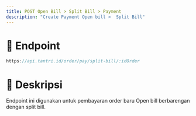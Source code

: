 ```yaml
---
title: POST Open Bill > Split Bill > Payment
description: "Create Payment Open bill >  Split Bill"
---
```


# 🔗 Endpoint

```ts
https://api.tantri.id/order/pay/split-bill/:idOrder
```

# 📖 Deskripsi

Endpoint ini digunakan untuk pembayaran order baru Open bill berbarengan dengan split bill.

